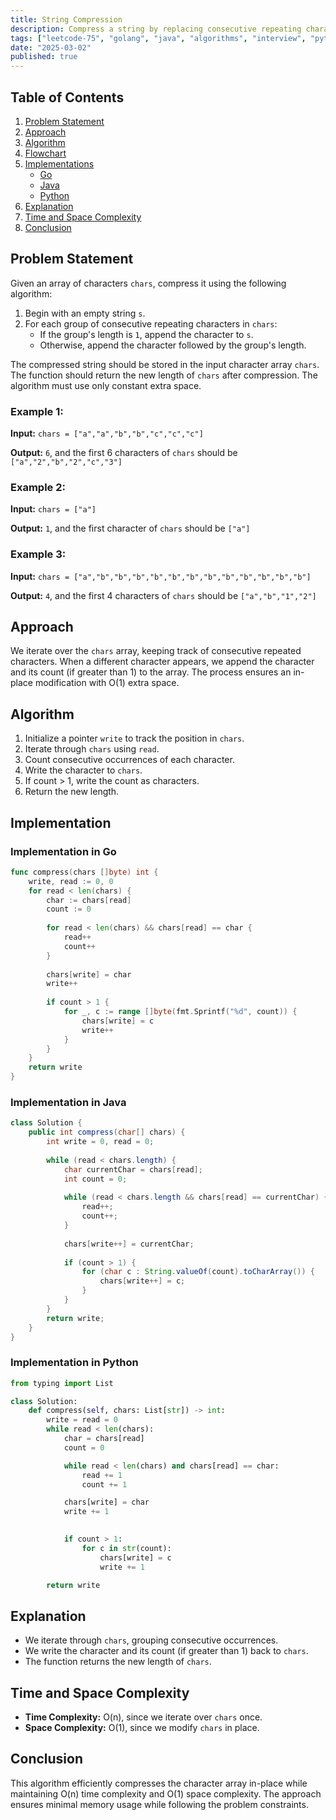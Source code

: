 ```yaml
---
title: String Compression
description: Compress a string by replacing consecutive repeating characters with character followed by count. Includes Go and Java implementations.
tags: ["leetcode-75", "golang", "java", "algorithms", "interview", "python", "leetcode"]
date: "2025-03-02"
published: true
---
```


## Table of Contents
1. [Problem Statement](#problem-statement)
2. [Approach](#approach)
3. [Algorithm](#algorithm)
4. [Flowchart](#flowchart)
5. [Implementations](#implementations)
   - [Go](#implementation-in-go)
   - [Java](#implementation-in-java)
   - [Python](#implementation-in-python)
6. [Explanation](#explanation)
7. [Time and Space Complexity](#time-and-space-complexity)
8. [Conclusion](#conclusion)


## Problem Statement
Given an array of characters `chars`, compress it using the following algorithm:

1. Begin with an empty string `s`.
2. For each group of consecutive repeating characters in `chars`:
   - If the group's length is `1`, append the character to `s`.
   - Otherwise, append the character followed by the group's length.

The compressed string should be stored in the input character array `chars`. The function should return the new length of `chars` after compression. The algorithm must use only constant extra space.

### Example 1:
**Input:** `chars = ["a","a","b","b","c","c","c"]`

**Output:** `6`, and the first 6 characters of `chars` should be `["a","2","b","2","c","3"]`

### Example 2:
**Input:** `chars = ["a"]`

**Output:** `1`, and the first character of `chars` should be `["a"]`

### Example 3:
**Input:** `chars = ["a","b","b","b","b","b","b","b","b","b","b","b","b"]`

**Output:** `4`, and the first 4 characters of `chars` should be `["a","b","1","2"]`

## Approach
We iterate over the `chars` array, keeping track of consecutive repeated characters. When a different character appears, we append the character and its count (if greater than 1) to the array. The process ensures an in-place modification with O(1) extra space.

## Algorithm
1. Initialize a pointer `write` to track the position in `chars`.
2. Iterate through `chars` using `read`.
3. Count consecutive occurrences of each character.
4. Write the character to `chars`.
5. If count > 1, write the count as characters.
6. Return the new length.

## Implementation

### Implementation in Go
```go
func compress(chars []byte) int {
    write, read := 0, 0
    for read < len(chars) {
        char := chars[read]
        count := 0
        
        for read < len(chars) && chars[read] == char {
            read++
            count++
        }
        
        chars[write] = char
        write++
        
        if count > 1 {
            for _, c := range []byte(fmt.Sprintf("%d", count)) {
                chars[write] = c
                write++
            }
        }
    }
    return write
}
```

### Implementation in Java
```java
class Solution {
    public int compress(char[] chars) {
        int write = 0, read = 0;
        
        while (read < chars.length) {
            char currentChar = chars[read];
            int count = 0;
            
            while (read < chars.length && chars[read] == currentChar) {
                read++;
                count++;
            }
            
            chars[write++] = currentChar;
            
            if (count > 1) {
                for (char c : String.valueOf(count).toCharArray()) {
                    chars[write++] = c;
                }
            }
        }
        return write;
    }
}
```

### Implementation in Python

```python
from typing import List

class Solution:
    def compress(self, chars: List[str]) -> int:
        write = read = 0
        while read < len(chars):
            char = chars[read]
            count = 0

            while read < len(chars) and chars[read] == char:
                read += 1
                count += 1

            chars[write] = char
            write += 1

          
            if count > 1:
                for c in str(count):
                    chars[write] = c
                    write += 1

        return write
```

## Explanation
- We iterate through `chars`, grouping consecutive occurrences.
- We write the character and its count (if greater than 1) back to `chars`.
- The function returns the new length of `chars`.

## Time and Space Complexity
- **Time Complexity:** O(n), since we iterate over `chars` once.
- **Space Complexity:** O(1), since we modify `chars` in place.

## Conclusion
This algorithm efficiently compresses the character array in-place while maintaining O(n) time complexity and O(1) space complexity. The approach ensures minimal memory usage while following the problem constraints.
